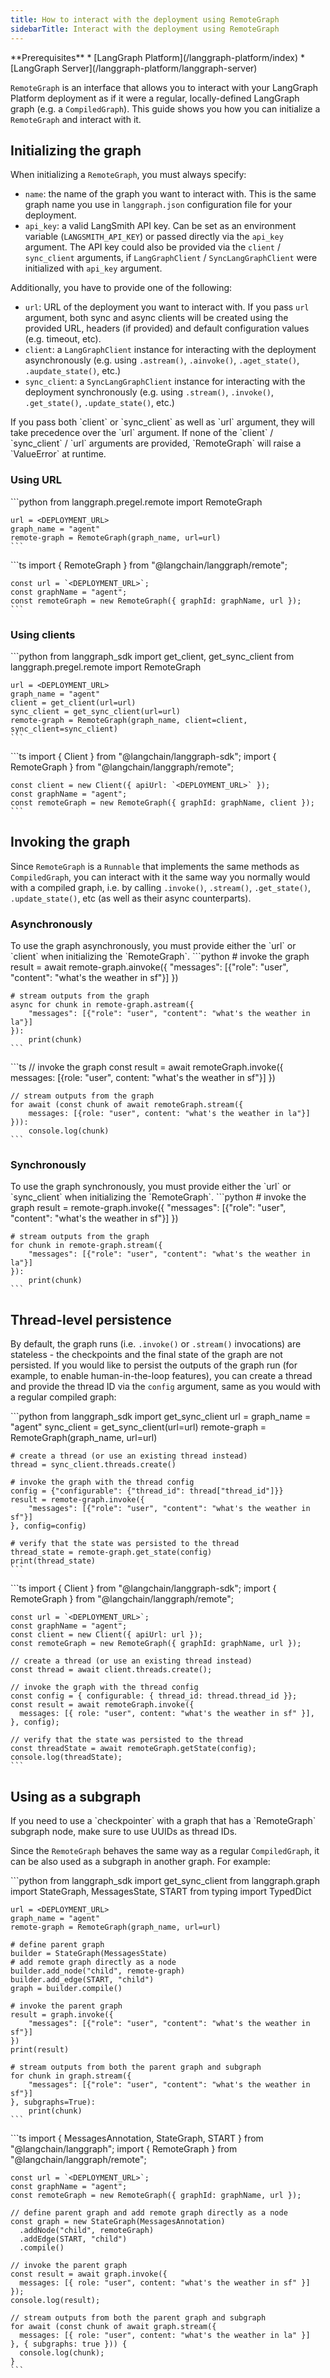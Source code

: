 ```yaml
---
title: How to interact with the deployment using RemoteGraph
sidebarTitle: Interact with the deployment using RemoteGraph
---
```

<Info>
  **Prerequisites**
  * [LangGraph Platform](/langgraph-platform/index)
  * [LangGraph Server](/langgraph-platform/langgraph-server)
</Info>

`RemoteGraph` is an interface that allows you to interact with your LangGraph Platform deployment as if it were a regular, locally-defined LangGraph graph (e.g. a `CompiledGraph`). This guide shows you how you can initialize a `RemoteGraph` and interact with it.

## Initializing the graph

When initializing a `RemoteGraph`, you must always specify:

* `name`: the name of the graph you want to interact with. This is the same graph name you use in `langgraph.json` configuration file for your deployment. 
* `api_key`: a valid LangSmith API key. Can be set as an environment variable (`LANGSMITH_API_KEY`) or passed directly via the `api_key` argument. The API key could also be provided via the `client` / `sync_client` arguments, if `LangGraphClient` / `SyncLangGraphClient` were initialized with `api_key` argument.

Additionally, you have to provide one of the following:

* `url`: URL of the deployment you want to interact with. If you pass `url` argument, both sync and async clients will be created using the provided URL, headers (if provided) and default configuration values (e.g. timeout, etc).
* `client`: a `LangGraphClient` instance for interacting with the deployment asynchronously (e.g. using `.astream()`, `.ainvoke()`, `.aget_state()`, `.aupdate_state()`, etc.)
* `sync_client`: a `SyncLangGraphClient` instance for interacting with the deployment synchronously (e.g. using `.stream()`, `.invoke()`, `.get_state()`, `.update_state()`, etc.)

<Note>
  If you pass both `client` or `sync_client` as well as `url` argument, they will take precedence over the `url` argument. If none of the `client` / `sync_client` / `url` arguments are provided, `RemoteGraph` will raise a `ValueError` at runtime.
</Note>

### Using URL

<Tabs>
  <Tab title="Python">
    ```python
    from langgraph.pregel.remote import RemoteGraph
    
    url = <DEPLOYMENT_URL>
    graph_name = "agent"
    remote-graph = RemoteGraph(graph_name, url=url)
    ```
  </Tab>
  <Tab title="JavaScript">
    ```ts
    import { RemoteGraph } from "@langchain/langgraph/remote";
    
    const url = `<DEPLOYMENT_URL>`;
    const graphName = "agent";
    const remoteGraph = new RemoteGraph({ graphId: graphName, url });
    ```
  </Tab>
</Tabs>

### Using clients

<Tabs>
  <Tab title="Python">
    ```python
    from langgraph_sdk import get_client, get_sync_client
    from langgraph.pregel.remote import RemoteGraph
    
    url = <DEPLOYMENT_URL>
    graph_name = "agent"
    client = get_client(url=url)
    sync_client = get_sync_client(url=url)
    remote-graph = RemoteGraph(graph_name, client=client, sync_client=sync_client)
    ```
  </Tab>
  <Tab title="JavaScript">
    ```ts
    import { Client } from "@langchain/langgraph-sdk";
    import { RemoteGraph } from "@langchain/langgraph/remote";
    
    const client = new Client({ apiUrl: `<DEPLOYMENT_URL>` });
    const graphName = "agent";
    const remoteGraph = new RemoteGraph({ graphId: graphName, client });
    ```
  </Tab>
</Tabs>

## Invoking the graph

Since `RemoteGraph` is a `Runnable` that implements the same methods as `CompiledGraph`, you can interact with it the same way you normally would with a compiled graph, i.e. by calling `.invoke()`, `.stream()`, `.get_state()`, `.update_state()`, etc (as well as their async counterparts).

### Asynchronously

<Note>
  To use the graph asynchronously, you must provide either the `url` or `client` when initializing the `RemoteGraph`.
</Note>

<Tabs>
  <Tab title="Python">
    ```python
    # invoke the graph
    result = await remote-graph.ainvoke({
        "messages": [{"role": "user", "content": "what's the weather in sf"}]
    })
    
    # stream outputs from the graph
    async for chunk in remote-graph.astream({
        "messages": [{"role": "user", "content": "what's the weather in la"}]
    }):
        print(chunk)
    ```
  </Tab>
  <Tab title="JavaScript">
    ```ts
    // invoke the graph
    const result = await remoteGraph.invoke({
        messages: [{role: "user", content: "what's the weather in sf"}]
    })
    
    // stream outputs from the graph
    for await (const chunk of await remoteGraph.stream({
        messages: [{role: "user", content: "what's the weather in la"}]
    })):
        console.log(chunk)
    ```
  </Tab>
</Tabs>

### Synchronously

<Note>
  To use the graph synchronously, you must provide either the `url` or `sync_client` when initializing the `RemoteGraph`.
</Note>

<Tabs>
  <Tab title="Python">
    ```python
    # invoke the graph
    result = remote-graph.invoke({
        "messages": [{"role": "user", "content": "what's the weather in sf"}]
    })
    
    # stream outputs from the graph
    for chunk in remote-graph.stream({
        "messages": [{"role": "user", "content": "what's the weather in la"}]
    }):
        print(chunk)
    ```
  </Tab>
</Tabs>

## Thread-level persistence

By default, the graph runs (i.e. `.invoke()` or `.stream()` invocations) are stateless - the checkpoints and the final state of the graph are not persisted. If you would like to persist the outputs of the graph run (for example, to enable human-in-the-loop features), you can create a thread and provide the thread ID via the `config` argument, same as you would with a regular compiled graph:

<Tabs>
  <Tab title="Python">
    ```python
    from langgraph_sdk import get_sync_client
    url = <DEPLOYMENT_URL>
    graph_name = "agent"
    sync_client = get_sync_client(url=url)
    remote-graph = RemoteGraph(graph_name, url=url)
    
    # create a thread (or use an existing thread instead)
    thread = sync_client.threads.create()
    
    # invoke the graph with the thread config
    config = {"configurable": {"thread_id": thread["thread_id"]}}
    result = remote-graph.invoke({
        "messages": [{"role": "user", "content": "what's the weather in sf"}]
    }, config=config)
    
    # verify that the state was persisted to the thread
    thread_state = remote-graph.get_state(config)
    print(thread_state)
    ```
  </Tab>
  <Tab title="JavaScript">
    ```ts
    import { Client } from "@langchain/langgraph-sdk";
    import { RemoteGraph } from "@langchain/langgraph/remote";
    
    const url = `<DEPLOYMENT_URL>`;
    const graphName = "agent";
    const client = new Client({ apiUrl: url });
    const remoteGraph = new RemoteGraph({ graphId: graphName, url });
    
    // create a thread (or use an existing thread instead)
    const thread = await client.threads.create();
    
    // invoke the graph with the thread config
    const config = { configurable: { thread_id: thread.thread_id }};
    const result = await remoteGraph.invoke({
      messages: [{ role: "user", content: "what's the weather in sf" }],
    }, config);
    
    // verify that the state was persisted to the thread
    const threadState = await remoteGraph.getState(config);
    console.log(threadState);
    ```
  </Tab>
</Tabs>

## Using as a subgraph

<Note>
  If you need to use a `checkpointer` with a graph that has a `RemoteGraph` subgraph node, make sure to use UUIDs as thread IDs.
</Note>

Since the `RemoteGraph` behaves the same way as a regular `CompiledGraph`, it can be also used as a subgraph in another graph. For example:

<Tabs>
  <Tab title="Python">
    ```python
    from langgraph_sdk import get_sync_client
    from langgraph.graph import StateGraph, MessagesState, START
    from typing import TypedDict
    
    url = <DEPLOYMENT_URL>
    graph_name = "agent"
    remote-graph = RemoteGraph(graph_name, url=url)
    
    # define parent graph
    builder = StateGraph(MessagesState)
    # add remote graph directly as a node
    builder.add_node("child", remote-graph)
    builder.add_edge(START, "child")
    graph = builder.compile()
    
    # invoke the parent graph
    result = graph.invoke({
        "messages": [{"role": "user", "content": "what's the weather in sf"}]
    })
    print(result)
    
    # stream outputs from both the parent graph and subgraph
    for chunk in graph.stream({
        "messages": [{"role": "user", "content": "what's the weather in sf"}]
    }, subgraphs=True):
        print(chunk)
    ```
  </Tab>
  <Tab title="JavaScript">
    ```ts
    import { MessagesAnnotation, StateGraph, START } from "@langchain/langgraph";
    import { RemoteGraph } from "@langchain/langgraph/remote";
    
    const url = `<DEPLOYMENT_URL>`;
    const graphName = "agent";
    const remoteGraph = new RemoteGraph({ graphId: graphName, url });
    
    // define parent graph and add remote graph directly as a node
    const graph = new StateGraph(MessagesAnnotation)
      .addNode("child", remoteGraph)
      .addEdge(START, "child")
      .compile()
    
    // invoke the parent graph
    const result = await graph.invoke({
      messages: [{ role: "user", content: "what's the weather in sf" }]
    });
    console.log(result);
    
    // stream outputs from both the parent graph and subgraph
    for await (const chunk of await graph.stream({
      messages: [{ role: "user", content: "what's the weather in la" }]
    }, { subgraphs: true })) {
      console.log(chunk);
    }
    ```
  </Tab>
</Tabs>
